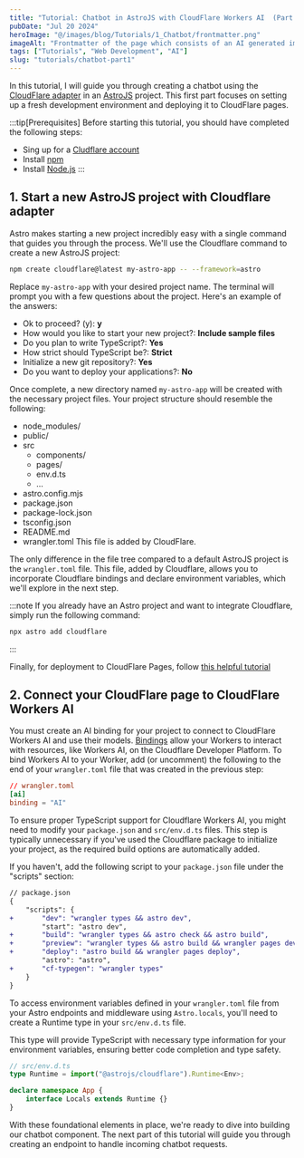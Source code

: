 ```yaml
---
title: "Tutorial: Chatbot in AstroJS with CloudFlare Workers AI  (Part 1) - Setting up the environment"
pubDate: "Jul 20 2024"
heroImage: "@/images/blog/Tutorials/1_Chatbot/frontmatter.png"
imageAlt: "Frontmatter of the page which consists of an AI generated image of a chatbot."
tags: ["Tutorials", "Web Development", "AI"]
slug: "tutorials/chatbot-part1"
---
```


In this tutorial, I will guide you through creating a chatbot using the [CloudFlare adapter](https://www.cloudflare.com/) in an [AstroJS](https://astro.build/) project.
This first part focuses on setting up a fresh development environment and deploying it to CloudFlare pages.

:::tip[Prerequisites]
Before starting this tutorial, you should have completed the following steps:

- Sing up for a [Cludflare account](https://dash.cloudflare.com/sign-up/workers-and-pages)
- Install [npm](https://docs.npmjs.com/getting-started)
- Install [Node.js](https://nodejs.org/en/)
  :::

## 1. Start a new AstroJS project with Cloudflare adapter

Astro makes starting a new project incredibly easy with a single command that guides you through the process. We'll use the Cloudflare command to create a new AstroJS project:

```bash
npm create cloudflare@latest my-astro-app -- --framework=astro
```

Replace `my-astro-app` with your desired project name. The terminal will prompt you with a few questions about the project. Here's an example of the answers:

- Ok to proceed? (y): **y**
- How would you like to start your new project?: **Include sample files**
- Do you plan to write TypeScript?: **Yes**
- How strict should TypeScript be?: **Strict**
- Initialize a new git repository?: **Yes**
- Do you want to deploy your applications?: **No**

Once complete, a new directory named `my-astro-app` will be created with the necessary project files. Your project structure should resemble the following:


<FileTree>

- node_modules/
- public/
- src
  - components/
  - pages/
  - env.d.ts
  - …
- astro.config.mjs
- package.json
- package-lock.json
- tsconfig.json
- README.md
- wrangler.toml This file is added by CloudFlare.

</FileTree>

The only difference in the file tree compared to a default AstroJS project is the `wrangler.toml` file. This file, added by Cloudflare, allows you to incorporate Cloudflare bindings and declare environment variables, which we'll explore in the next step.

:::note
If you already have an Astro project and want to integrate Cloudflare, simply run the following command:

```bash
npx astro add cloudflare
```

:::

Finally, for deployment to CloudFlare Pages, follow [this helpful tutorial](https://developers.cloudflare.com/pages/framework-guides/deploy-an-astro-site/#deploy-with-cloudflare-pages)

## 2. Connect your CloudFlare page to CloudFlare Workers AI

You must create an AI binding for your project to connect to CloudFlare Workers AI and use their models. [Bindings](https://developers.cloudflare.com/workers/runtime-apis/bindings/) allow your Workers to interact with resources, like Workers AI, on the Cloudflare Developer Platform.
To bind Workers AI to your Worker, add (or uncomment) the following to the end of your `wrangler.toml` file that was created in the previous step:

```toml
// wrangler.toml
[ai]
binding = "AI"
```

To ensure proper TypeScript support for Cloudflare Workers AI, you might need to modify your `package.json` and `src/env.d.ts` files. This step is typically unnecessary if you've used the Cloudflare package to initialize your project, as the required build options are automatically added.

If you haven't, add the following script to your `package.json` file under the "scripts" section:

```diff lang="json"
// package.json
{
	"scripts": {
+		"dev": "wrangler types && astro dev",
		"start": "astro dev",
+		"build": "wrangler types && astro check && astro build",
+		"preview": "wrangler types && astro build && wrangler pages dev",
+		"deploy": "astro build && wrangler pages deploy",
		"astro": "astro",
+		"cf-typegen": "wrangler types"
	}
}
```

To access environment variables defined in your `wrangler.toml` file from your Astro endpoints and middleware using `Astro.locals`, you'll need to create a Runtime type in your `src/env.d.ts` file.

This type will provide TypeScript with necessary type information for your environment variables, ensuring better code completion and type safety.

```ts
// src/env.d.ts
type Runtime = import("@astrojs/cloudflare").Runtime<Env>;

declare namespace App {
	interface Locals extends Runtime {}
}
```

With these foundational elements in place, we're ready to dive into building our chatbot component. The next part of this tutorial will guide you through creating an endpoint to handle incoming chatbot requests.
